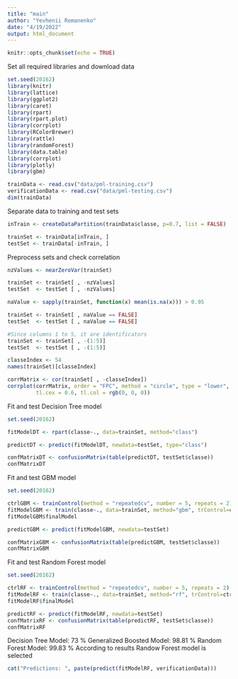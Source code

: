 ```yaml
---
title: "main"
author: "Yevhenii Romanenko"
date: "4/19/2022"
output: html_document
---
```


```r
knitr::opts_chunk$set(echo = TRUE)
```


Set all required libraries and download data
```r
set.seed(20162)
library(knitr)
library(lattice)
library(ggplot2)
library(caret)
library(rpart)
library(rpart.plot)
library(corrplot)
library(RColorBrewer)
library(rattle)
library(randomForest)
library(data.table)
library(corrplot)
library(plotly)
library(gbm)

trainData <- read.csv("data/pml-training.csv")
verificationData <- read.csv("data/pml-testing.csv")
dim(trainData)
```

Separate data to training and test sets
```r
inTrain <- createDataPartition(trainData$classe, p=0.7, list = FALSE)

trainSet <- trainData[inTrain, ]
testSet <- trainData[-inTrain, ]
```

Preprocess sets and check correlation
```r
nzValues <- nearZeroVar(trainSet)

trainSet <- trainSet[ , -nzValues]
testSet  <- testSet [ , -nzValues]

naValue <- sapply(trainSet, function(x) mean(is.na(x))) > 0.95

trainSet <- trainSet[ , naValue == FALSE]
testSet  <- testSet [ , naValue == FALSE]

#Since columns 1 to 5, it are identificators
trainSet <- trainSet[ , -(1:5)]
testSet  <- testSet [ , -(1:5)]

classeIndex <- 54
names(trainSet)[classeIndex]

corrMatrix <- cor(trainSet[ , -classeIndex])
corrplot(corrMatrix, order = "FPC", method = "circle", type = "lower",
         tl.cex = 0.6, tl.col = rgb(0, 0, 0))
```

Fit and test Decision Tree model
```r
set.seed(20162)

fitModelDT <- rpart(classe~., data=trainSet, method="class")

predictDT <- predict(fitModelDT, newdata=testSet, type="class")

confMatrixDT <- confusionMatrix(table(predictDT, testSet$classe))
confMatrixDT
```

Fit and test GBM model
```r
set.seed(20162)

ctrlGBM <- trainControl(method = "repeatedcv", number = 5, repeats = 2)
fitModelGBM <- train(classe~., data=trainSet, method="gbm", trControl=ctrlGBM, verbose=FALSE)
fitModelGBM$finalModel

predictGBM <- predict(fitModelGBM, newdata=testSet)

confMatrixGBM <- confusionMatrix(table(predictGBM, testSet$classe))
confMatrixGBM
```

Fit and test Random Forest model
```r
set.seed(20162)

ctrlRF <- trainControl(method = "repeatedcv", number = 5, repeats = 2)
fitModelRF <- train(classe~., data=trainSet, method="rf", trControl=ctrlRF, verbose=FALSE)
fitModelRF$finalModel

predictRF <- predict(fitModelRF, newdata=testSet)
confMatrixRF <- confusionMatrix(table(predictRF, testSet$classe))
confMatrixRF
```

Decision Tree Model: 73 % Generalized Boosted Model: 98.81 % Random Forest Model: 99.83 %
According to results Randow Forest model is selected
```r
cat("Predictions: ", paste(predict(fitModelRF, verificationData)))
```

